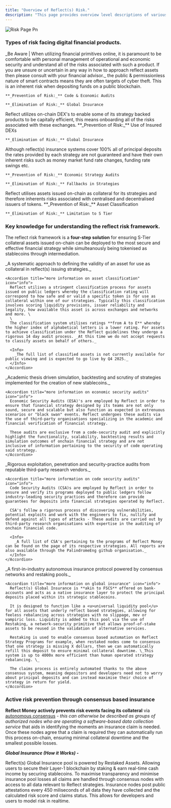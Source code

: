 ```yaml
---
title: "Overview of Reflect(s) Risk."
description: "This page provides overview level descriptions of various forms of risk and methods of dealing with this within the reflect.money ecosystem. "
---
```


![Risk Page Pn](https://github.com/palindrome-eng/docs/blob/main/images/docs-risk-image.png?raw=true)

### Types of risk facing digital financial products.

<Info>
  _Be Aware | When utilizing financial primitives online, it is paramount to be comfortable with personal management of operational and economic security and understand all of the risks associated with such a product. If you are unsure or uncertain in any way in how to approach reflect assets then please consult with your financial advisor._
</Info>

<CardGroup cols="2">
  <Card title="Smart Contract Risk" icon="file-code" img="/images/docs-bar.png">
    the public & permissionless nature of smart contracts means they are often targets of cyber theft. This is an inherent risk when depositing funds on a public blockchain.

    **_Prevention of Risk:_** Code & Economic Audits

    **_Elimination of Risk:_** Global Insurance
  </Card>
  <Card title="Exchange Risk" icon="shuffle" img="/images/docs-bar.png">
    Reflect utilizes on-chain DEX's to enable some of its strategy backed products to be capitally efficient, this means onboarding all of the risks associated with these exchanges.
    **_Prevention of Risk:_** Use of Insured DEXs

    **_Elimination of Risk:_** Global Insurance
  </Card>
  <Card title="Interest Rate Risk" icon="percent" img="/images/docs-bar.png">
    Although reflect(s) insurance systems cover 100% all of principal deposits the rates provided by each strategy are not guaranteed and have their own inherent risks such as money market fund rate changes, funding rate swings etc.

    **_Prevention of Risk:_** Economic Strategy Audits

    **_Elimination of Risk:_** Fallbacks in Strategies
  </Card>
  <Card title="Collateral Risk" icon="sack-dollar" img="/images/docs-bar.png">
    Reflect utilises assets issued on-chain as collateral for its strategies and therefore inherents risks associated with centralised and decentralised issuers of tokens.
    **_Prevention of Risk:_** Asset Classification

    **_Elimination of Risk:_** Limitation to S Tier
  </Card>
</CardGroup>

### Key knowledge for understanding the reflect risk framework.

The reflect risk framework is a **four-step solution** for ensuring S-Tier collateral assets issued on-chain can be deployed to the most secure and effective financial strategy while simulteanously being tokenised as stablecoins through intermediation.

<Steps>
  <Step title="Asset Classification" icon="money-check" iconType="regular" titleSize="p">
    _A systematic approach to defining the validity of an asset for use as collateral in reflect(s) issuing strategies._

    <Accordion title="more information on asset classification" icon="info">
      Reflect utilises a stringent classification process for assets issued on public ledgers whereby the classification rating will correspond to how safe and or valid a specific token is for use as collateral within one of our strategies. Typically this classification involves scoring liquidity provisions, issuer reliability and legality, how available this asset is across exchanges and networks and more. \
      \
      The classification system utilises ratings **from A to E** whereby the higher index of alphabetical letters is a lower rating. For assets to achieve classification under the Reflect guidelines they undergo a rigorous 14 day audit process. _At this time we do not accept requests to classify assets on behalf of others._

      <Info>
        _The full list of classified assets is not currently available for public viewing and is expected to go live by Q4 2025._
      </Info>
    </Accordion>
  </Step>
  <Step title="Economic Security Audits (ESA)" icon="shield">
    _Academic thesis driven simulation, backtesting and scrutiny of strategies implemented for the creation of new stablecoins._

    <Accordion title="more information on economic security audits" icon="info">
      Economic Security Audits (ESA)'s are employed by Reflect in order to ensure that financial strategy designed by its teams are not only sound, secure and scalable but also function as expected in extrenuous scenarios or "black swan" events. Reflect undergoes these audits via the use of third-party organisations specializing in the academic and financial verification of financial strategy.

      These audits are exclusive from a code-security audit and explicitly highlight the functionality, scalability, backtesting results and simulation outcomes of onchain financial strategy and are not inclusive of information pertaining to the security of code operating said strategy.
    </Accordion>
  </Step>
  <Step title="Code Security Audits (CSA)" icon="gear">
    _Rigorous exploitation, penetration and security-practice audits from reputable third-party research vendors._

    <Accordion title="more information on code security audits" icon="info">
      Code Security Audits (CSA)s are employed by Reflect in order to ensure and verify its programs deployed to public ledgers follow industry-leading security practices and therefore can provide guarantees for deposits into financial strategies operated by Reflect.

      CSA's follow a rigorous process of discovering vulnerabilities, potential exploits and work with the engineers to fix, nullify and defend against all types of attacks - These audits are carried out by third-party research organisations with expertise in the auditing of onchain financial code.

      <Info>
        _A full list of CSA's pertaining to the programs of Reflect Money can be found on the page of its respective strategies. All reports are also available through the PalindromeEng github organisation._
      </Info>
    </Accordion>
  </Step>
  <Step title="Global Insurance" icon="globe">
    _A first-in-industry autonomous insurance protocol powered by consensus networks and restaking pools._

    <Accordion title="more information on global insurance" icon="info">
      Reflect(s) Global Insurance is **akin to FSCS** offered on bank-accounts and acts as a native insurance layer to protect the principal deposits placed within its strategic stablecoins.

      It is designed to function like a <u>universal liquidity pool</u> for all assets that underly reflect based strategies, allowing for feeless rebalancing across strategies with no slippage, mev or vampiric loss. Liquidity is added to this pool via the use of Restaking, a network-security primitive that allows proof-of-stake assets to be reused in the validation of alternative services.

      Restaking is used to enable consensus based automation on Reflect Strategy Programs for example, when restaked nodes come to consensus that one strategy is missing X dollars, then we can automatically refill this deposit to ensure minimal collateral downtime. \_This system is up to 4000x more efficient than human operated strategy rebalancing. \_

      The claims process is entirely automated thanks to the above consensus system, meaning depositors and developers need not to worry about prinicpal deposits and can instead maximise their choice of strategy in return for yield.
    </Accordion>
  </Step>
</Steps>

### Active risk prevention through consensus based insurance

**Reflect Money actively prevents risk events facing its collateral** via <u>autonomous consensus</u> - _this can otherwise be described as groups of authorized nodes who are operating a software-based data collection service_ that aids in identifying the moments an insurance claim is needed. Once these nodes agree that a claim is required they can automatically run this process on-chain, ensuring minimal collateral downtime and the smallest possible losses.

**_Global Insurance (How it Works) -_**

<CardGroup cols={1}>
  <Card title="Powered by Restaking" icon="spa" img="/images/docs-bar.png">
    Reflect(s) Global Insurance pool is powered by Restaked Assets. Allowing users to secure their Layer-1 blockchain by staking & earn real-time cash income by securing stablecoins.
  </Card>
  <Card title="Automated by Consensus" icon="gear" img="/images/docs-bar.png">
    To maximise transparency and minimise insurance pool losses all claims are handled through consensus nodes with access to all data relevant to Reflect strategies.
  </Card>
  <Card title="Attestations in Real Time" icon="clock" img="/images/docs-bar.png">
    Insurance nodes post public attestations every 450 miliseconds of all data they have collected and the calculated risk score and claims status. This allows for developers and users to model risk in realtime.
  </Card>
</CardGroup>